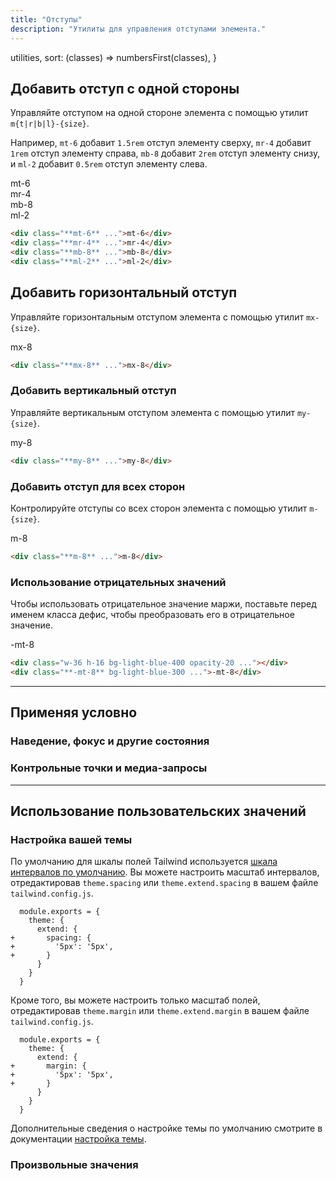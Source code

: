 ```yaml
---
title: "Отступы"
description: "Утилиты для управления отступами элемента."
---
```



  utilities,
  sort: (classes) => numbersFirst(classes),
}

## Добавить отступ с одной стороны

Управляйте отступом на одной стороне элемента с помощью утилит `m{t|r|b|l}-{size}`.

Например, `mt-6` добавит `1.5rem` отступ элементу сверху, `mr-4` добавит `1rem` отступ элементу справа, `mb-8` добавит `2rem` отступ элементу снизу, и `ml-2` добавит `0.5rem` отступ элементу слева.

<Example p="none">
  <div class="relative font-mono text-white text-sm font-bold leading-6 h-56">
    <div class="absolute top-0 left-1/2 -translate-x-1/2 md:-ml-24">
      <div class="flow-root bg-stripes-purple rounded-b-lg">
        <div class="bg-purple-500 rounded-lg shadow-lg p-4 mt-6">mt-6</div>
      </div>
    </div>
    <div class="absolute right-0 top-1/2 -translate-y-1/2">
      <div class="flow-root bg-stripes-purple rounded-l-lg">
        <div class="flex-none bg-purple-500 rounded-lg shadow-lg p-4 mr-4">mr-4</div>
      </div>
    </div>
    <div class="absolute bottom-0 left-1/2 -translate-x-1/2 md:ml-24">
      <div class="flow-root bg-stripes-purple rounded-t-lg">
        <div class="bg-purple-500 rounded-lg shadow-lg p-4 mb-8">mb-8</div>
      </div>
    </div>
    <div class="absolute left-0 top-1/2 -translate-y-1/2">
      <div class="flow-root bg-stripes-purple rounded-r-lg">
        <div class="flex-none bg-purple-500 rounded-lg shadow-lg p-4 ml-2">ml-2</div>
      </div>
    </div>
  </div>
</Example>

```html
<div class="**mt-6** ...">mt-6</div>
<div class="**mr-4** ...">mr-4</div>
<div class="**mb-8** ...">mb-8</div>
<div class="**ml-2** ...">ml-2</div>
```

## Добавить горизонтальный отступ

Управляйте горизонтальным отступом элемента с помощью утилит `mx-{size}`.

<Example>
  <div class="flex justify-center font-mono text-white text-sm font-bold leading-6">
    <div class="bg-stripes-indigo rounded-lg">
      <div class="bg-indigo-500 rounded-lg shadow-lg p-4 mx-8">mx-8</div>
    </div>
  </div>
</Example>

```html
<div class="**mx-8** ...">mx-8</div>
```

### Добавить вертикальный отступ

Управляйте вертикальным отступом элемента с помощью утилит `my-{size}`.

<Example>
  <div class="flex justify-center font-mono text-white text-sm font-bold leading-6">
    <div class="flow-root bg-stripes-pink rounded-lg">
      <div class="bg-pink-500 rounded-lg shadow-lg p-4 my-8">my-8</div>
    </div>
  </div>
</Example>

```html
<div class="**my-8** ...">my-8</div>
```

### Добавить отступ для всех сторон

Контролируйте отступы со всех сторон элемента с помощью утилит `m-{size}`.

<Example>
  <div class="flex justify-center font-mono text-white text-sm font-bold leading-6">
    <div class="flow-root bg-stripes-blue rounded-lg">
      <div class="bg-blue-500 rounded-lg shadow-lg p-4 m-8">m-8</div>
    </div>
  </div>
</Example>

```html
<div class="**m-8** ...">m-8</div>
```

### Использование отрицательных значений

Чтобы использовать отрицательное значение маржи, поставьте перед именем класса дефис, чтобы преобразовать его в отрицательное значение.

<Example>
  <div class="flex justify-center font-mono text-white text-sm font-bold leading-6">
    <div class="flex flex-col items-center">
      <div class="relative w-36 h-16 bg-light-blue-400/20 border border-light-blue-700/10 rounded-md overflow-hidden"></div>
      <div class="relative -mt-8 bg-light-blue-500 rounded-md flex items-center justify-center p-4 shadow-lg">-mt-8</div>
    </div>
  </div>
</Example>

```html
<div class="w-36 h-16 bg-light-blue-400 opacity-20 ..."></div>
<div class="**-mt-8** bg-light-blue-300 ...">-mt-8</div>
```

---

## <Heading ignore>Применяя условно</Heading>

### <Heading ignore>Наведение, фокус и другие состояния</Heading>

<HoverFocusAndOtherStates defaultClass="mt-4" featuredClass="mt-8" />

### <Heading ignore>Контрольные точки и медиа-запросы</Heading>

<BreakpointsAndMediaQueries defaultClass="mt-4" featuredClass="mt-8" />

---

## Использование пользовательских значений

### Настройка вашей темы

По умолчанию для шкалы полей Tailwind используется [шкала интервалов по умолчанию](/docs/customizing-spacing). Вы можете настроить масштаб интервалов, отредактировав `theme.spacing` или `theme.extend.spacing` в вашем файле `tailwind.config.js`.

```diff-js tailwind.config.js
  module.exports = {
    theme: {
      extend: {
+       spacing: {
+         '5px': '5px',
+       }
      }
    }
  }
```

Кроме того, вы можете настроить только масштаб полей, отредактировав `theme.margin` или `theme.extend.margin` в вашем файле `tailwind.config.js`.

```diff-js tailwind.config.js
  module.exports = {
    theme: {
      extend: {
+       margin: {
+         '5px': '5px',
+       }
      }
    }
  }
```

Дополнительные сведения о настройке темы по умолчанию смотрите в документации [настройка темы](/docs/theme#customizing-the-default-theme).

### Произвольные значения

<ArbitraryValues property="margin" featuredClass="m-[5px]" />
